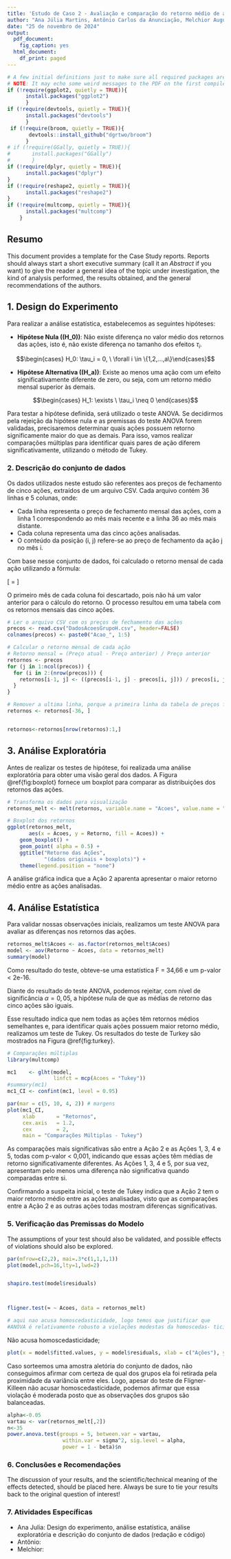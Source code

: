 ```yaml
---
title: 'Estudo de Caso 2 - Avaliação e comparação do retorno médio de ações'
author: "Ana Júlia Martins, Antônio Carlos da Anunciação, Melchior Augusto Syrio de Melo"
date: "25 de novembro de 2024"
output:
  pdf_document:
    fig_caption: yes
  html_document:
    df_print: paged
---
```


```r
# A few initial definitions just to make sure all required packages are installed. Change as needed.
# NOTE: It may echo some weird messages to the PDF on the first compile (package installation messages). Run twice and the problem will (hopefully) go away.
if (!require(ggplot2, quietly = TRUE)){
      install.packages("ggplot2")
      }
if (!require(devtools, quietly = TRUE)){
      install.packages("devtools")
      }
 if (!require(broom, quietly = TRUE)){
       devtools::install_github("dgrtwo/broom")
      }
# if (!require(GGally, quietly = TRUE)){
#       install.packages("GGally")
#       }
if (!require(dplyr, quietly = TRUE)){
      install.packages("dplyr")
}
if (!require(reshape2, quietly = TRUE)){
      install.packages("reshape2")
}
if (!require(multcomp, quietly = TRUE)){
      install.packages("multcomp")
    }
```
## Resumo
This document provides a template for the Case Study reports. Reports should always start a short executive summary (call it an _Abstract_ if you want) to give the reader a general idea of the topic under investigation, the kind of analysis performed, the results obtained, and the general recommendations of the authors.

## 1. Design do Experimento

Para realizar a análise estatística, estabelecemos as seguintes hipóteses:

- **Hipótese Nula (\(H_0\))**: Não existe diferença no valor médio dos retornos das ações, isto é, não existe diferença no tamanho dos efeitos $\tau_i$.

$$\begin{cases} H_0: \tau_i = 0, \ \forall i \in \{1,2,...,a\}\end{cases}$$

- **Hipótese Alternativa (\(H_a\))**: Existe ao menos uma ação com um efeito significativamente diferente de zero, ou seja, com um retorno médio mensal superior às demais.

$$\begin{cases} H_1: \exists \ \tau_i \neq 0 \end{cases}$$

Para testar a hipótese definida, será utilizado o teste ANOVA. Se decidirmos pela rejeição da hipótese nula e as premissas do teste ANOVA forem validadas, precisaremos determinar quais ações possuem retorno significamente maior do que as demais. Para isso, vamos realizar comparações múltiplas para identificar quais pares de ação diferem significativamente, utilizando o método de Tukey.

### 2. Descrição do conjunto de dados

Os dados utilizados neste estudo são referentes aos preços de fechamento de cinco ações, extraídos de um arquivo CSV. Cada arquivo contém 36 linhas e 5 colunas, onde:

- Cada linha representa o preço de fechamento mensal das ações, com a linha 1 correspondendo ao mês mais recente e a linha 36 ao mês mais distante.
- Cada coluna representa uma das cinco ações analisadas.
- O conteúdo da posição (i, j) refere-se ao preço de fechamento da ação j no mês i.

Com base nesse conjunto de dados, foi calculado o retorno mensal de cada ação utilizando a fórmula:

\[
\text{Retorno} = \frac{\text{Preço no mês atual} - \text{Preço no mês anterior}}{\text{Preço no mês anterior}}
\]

O primeiro mês de cada coluna foi descartado, pois não há um valor anterior para o cálculo do retorno. O processo resultou em uma tabela com os retornos mensais das cinco ações.


```r
# Ler o arquivo CSV com os preços de fechamento das ações
precos <- read.csv("DadosAcoesGrupoH.csv", header=FALSE)
colnames(precos) <- paste0("Acao_", 1:5)

# Calcular o retorno mensal de cada ação
# Retorno mensal = (Preço atual - Preço anterior) / Preço anterior
retornos <- precos
for (j in 1:ncol(precos)) {
  for (i in 2:(nrow(precos))) {
    retornos[i-1, j] <- ((precos[i-1, j] - precos[i, j])) / precos[i, j]
  }
}

# Remover a ultima linha, porque a primeira linha da tabela de preços foi descartada
retornos <- retornos[-36, ]


retornos<-retornos[nrow(retornos):1,]
```


## 3. Análise Exploratória

Antes de realizar os testes de hipótese, foi realizada uma análise exploratória para obter uma visão geral dos dados. A Figura \@ref{fig:boxplot} fornece um boxplot para comparar as distribuições dos retornos das ações.

```r

# Transforma os dados para visualização
retornos_melt <- melt(retornos, variable.name = "Acoes", value.name = "Retorno")

# Boxplot dos retornos
ggplot(retornos_melt,
       aes(x = Acoes, y = Retorno, fill = Acoes)) +
    geom_boxplot() +
    geom_point( alpha = 0.5) +
    ggtitle("Retorno das Ações",
            "(dados originais + boxplots)") +
    theme(legend.position = "none")
```

A análise gráfica indica que a Ação 2 aparenta apresentar o maior retorno médio entre as ações analisadas.


## 4. Análise Estatística

Para validar nossas observações iniciais, realizamos um teste ANOVA para avaliar as diferenças nos retornos das ações.

```r
retornos_melt$Acoes <- as.factor(retornos_melt$Acoes)
model <- aov(Retorno ~ Acoes, data = retornos_melt)
summary(model)
```

Como resultado do teste, obteve-se uma estatística F = 34,66 e um p-valor < 2e-16. 

Diante do resultado do teste ANOVA, podemos rejeitar, com nível de significância $\alpha = 0,05$, a hipótese nula de que as médias de retorno das cinco ações são iguais.

Esse resultado indica que nem todas as ações têm retornos médios semelhantes e, para identificar quais ações possuem maior retorno médio, realizamos um teste de Tukey. Os resultados do teste de Turkey são mostrados na Figura \@ref{fig:turkey}.






```r
# Comparações múltiplas
library(multcomp)

mc1    <- glht(model, 
               linfct = mcp(Acoes = "Tukey"))
#summary(mc1)
mc1_CI <- confint(mc1, level = 0.95)

par(mar = c(5, 10, 4, 2)) # margens
plot(mc1_CI, 
     xlab       = "Retornos",
     cex.axis   = 1.2,
     cex        = 2,
     main = "Comparações Múltiplas - Tukey")
```

As comparações mais significativas são entre a Ação 2 e as Ações 1, 3, 4 e 5, todas com p-valor < 0,001, indicando que essas ações têm médias de retorno significativamente diferentes. As Ações 1, 3, 4 e 5, por sua vez, apresentam pelo menos uma diferença não significativa quando comparadas entre si.

Confirmando a suspeita inicial, o teste de Tukey indica que a Ação 2 tem o maior retorno médio entre as ações analisadas, visto que as comparações entre a Ação 2 e as outras ações todas mostram diferenças significativas.

### 5. Verificação das Premissas do Modelo
The assumptions of your test should also be validated, and possible effects of violations should also be explored.
```r
par(mfrow=c(2,2), mai=.3*c(1,1,1,1))
plot(model,pch=16,lty=1,lwd=2)


shapiro.test(model$residuals)




```
```r
fligner.test(≈ ~ Acoes, data = retornos_melt)

# aqui nao acusa homoscedasticidade, logo temos que justificar que 
#ANOVA é relativamente robusto a violações modestas da homoscedas- ticidade desde que as observações sejam balanceadas.
```
Não acusa homoscedasticidade;
```r

plot(x = model$fitted.values, y = model$residuals, xlab = c("Ações"), ylab="Valores",xaxt='n')
```
Caso sorteemos uma amostra aletória do conjunto de dados, não conseguimos afirmar com certeza de qual dos grupos ela foi retirada pela proximidade da variância entre eles. Logo, apesar do teste de Fligner-Killeen não acusar homoscedasticidade, podemos afirmar que essa violação é moderada posto que as observações dos grupos são balanceadas.


```r
alpha<-0.05
vartau <- var(retornos_melt[,2])
n<-35
power.anova.test(groups = 5, between.var = vartau,
                  within.var = sigma^2, sig.level = alpha,
                  power = 1 - beta)$n
```
### 6. Conclusões e Recomendações
The discussion of your results, and the scientific/technical meaning of the effects detected, should be placed here. Always be sure to tie your results back to the original question of interest!

### 7. Atividades Específicas

- Ana Julia: Design do experimento, análise estatística, análise exploratória e descrição do conjunto de dados (redação e código) 
- Antônio: 
- Melchior: